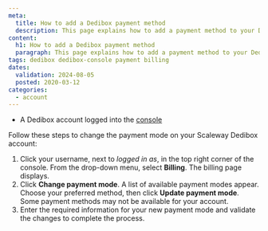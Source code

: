 ```yaml
---
meta:
  title: How to add a Dedibox payment method
  description: This page explains how to add a payment method to your Dedibox console.
content:
  h1: How to add a Dedibox payment method
  paragraph: This page explains how to add a payment method to your Dedibox console.
tags: dedibox dedibox-console payment billing
dates:
  validation: 2024-08-05
  posted: 2020-03-12
categories:
  - account
---
```


<Macro id="requirements" />

- A Dedibox account logged into the [console](https://console.online.net)

Follow these steps to change the payment mode on your Scaleway Dedibox account:

1. Click your username, next to _logged in as_, in the top right corner of the console. From the drop-down menu, select **Billing**. The billing page displays.
2. Click **Change payment mode**. A list of available payment modes appear. Choose your preferred method, then click **Update payment mode**.
    <Message type="note">
      Some payment methods may not be available for your account.
    </Message>
3. Enter the required information for your new payment mode and validate the changes to complete the process.


